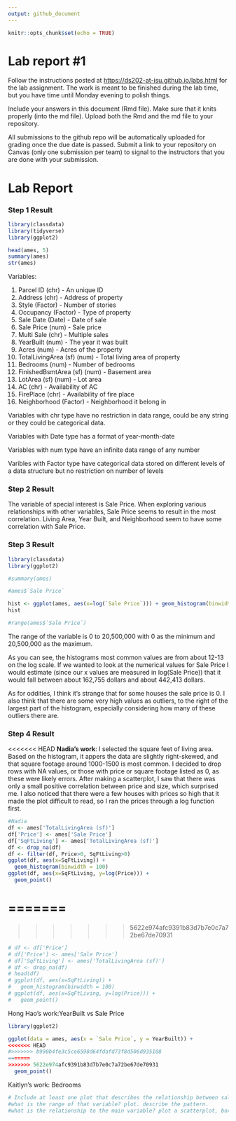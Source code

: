 ```yaml
---
output: github_document
---
```


<!-- README.md is generated from README.Rmd. Please edit the README.Rmd file -->

```r
knitr::opts_chunk$set(echo = TRUE)
```

# Lab report #1

Follow the instructions posted at <https://ds202-at-isu.github.io/labs.html> for the lab assignment. The work is meant to be finished during the lab time, but you have time until Monday evening to polish things.

Include your answers in this document (Rmd file). Make sure that it knits properly (into the md file). Upload both the Rmd and the md file to your repository.

All submissions to the github repo will be automatically uploaded for grading once the due date is passed. Submit a link to your repository on Canvas (only one submission per team) to signal to the instructors that you are done with your submission.

# Lab Report

### Step 1 Result

```r
library(classdata)
library(tidyverse)
library(ggplot2)

head(ames, 5)
summary(ames)
str(ames)
```

Variables:

1. Parcel ID (chr) - An unique ID
2. Address (chr) - Address of property
3. Style (Factor) - Number of stories
4. Occupancy (Factor) - Type of property
5. Sale Date (Date) - Date of sale
6. Sale Price (num) - Sale price
7. Multi Sale (chr) - Multiple sales
8. YearBuilt (num) - The year it was built
9. Acres (num) - Acres of the property
10. TotalLivingArea (sf) (num) - Total living area of property
11. Bedrooms (num) - Number of bedrooms
12. FinishedBsmtArea (sf) (num) - Basement area
13. LotArea (sf) (num) - Lot area
14. AC (chr) - Availability of AC
15. FirePlace (chr) - Availability of fire place
16. Neighborhood (Factor) - Neighborhood it belong in

Variables with chr type have no restriction in data range, could be any string or they could be categorical data.

Variables with Date type has a format of year-month-date

Variables with num type have an infinite data range of any number

Varibles with Factor type have categorical data stored on different levels of a data structure but no restriction on number of levels

### Step 2 Result
The variable of special interest is Sale Price. When exploring various relationships with other variables, Sale Price seems to result in the most correlation. Living Area, Year Built, and Neighborhood seem to have some correlation with Sale Price.



### Step 3 Result
```r

library(classdata)
library(ggplot2)

#summary(ames)

#ames$`Sale Price`

hist <- ggplot(ames, aes(x=log(`Sale Price`))) + geom_histogram(binwidth=.1) + ggtitle("Histogram for Sale Price of Residential Sales in Ames")  + labs(x="Sale Price")
hist

#range(ames$`Sale Price`)

```

The range of the variable is 0 to 20,500,000 with 0 as the minimum and 20,500,000 as the maximum.

As you can see, the histograms most common values are from about 12-13 on the log scale.
If we wanted to look at the numerical values for Sale Price I would estimate (since our x values are measured in log(Sale Price)) that it would fall between about 162,755 dollars and about 442,413 dollars.

As for oddities, I think it's strange that for some houses the sale price is 0. I also think that there are some very high values as outliers, to the right of the largest part of the histogram, especially considering how many of these outliers there are. 

### Step 4 Result
<<<<<<< HEAD
**Nadia's work**:
  I selected the square feet of living area. Based on the histogram, it appers the data are slightly right-skewed, and that square footage around 1000-1500 is most common. I decided to drop rows with NA values, or those with price or square footage listed as 0, as these were likely errors. After making a scatterplot, I saw that there was only a small positive correlation between price and size, which surprised me. I also noticed that there were a few houses with prices so high that it made the plot difficult to read, so I ran the prices through a log function first.

``` r
#Nadia
df <- ames['TotalLivingArea (sf)']
df['Price'] <- ames['Sale Price']
df['SqFtLiving'] <- ames['TotalLivingArea (sf)']
df <- drop_na(df)
df <- filter(df, Price>0, SqFtLiving>0)
ggplot(df, aes(x=SqFtLiving)) +
  geom_histogram(binwidth = 100)
ggplot(df, aes(x=SqFtLiving, y=log(Price))) +
  geom_point()

```
=======
=======
>>>>>>> 5622e974afc9391b83d7b7e0c7a72be67de70931

``` r
# df <- df['Price']
# df['Price'] <- ames['Sale Price']
# df['SqFtLiving'] <- ames['TotalLivingArea (sf)']
# df <- drop_na(df)
# head(df)
# ggplot(df, aes(x=SqFtLiving)) +
#   geom_histogram(binwidth = 100)
# ggplot(df, aes(x=SqFtLiving, y=log(Price))) +
#   geom_point()
```


Hong Hao's work:YearBuilt vs Sale Price
```r
library(ggplot2)

ggplot(data = ames, aes(x = `Sale Price`, y = YearBuilt)) +
<<<<<<< HEAD
#>>>>>>> b990b4fe3c5ce6598d64fdafd73f8d506d935108
=======
>>>>>>> 5622e974afc9391b83d7b7e0c7a72be67de70931
  geom_point()
```

Kaitlyn's work: Bedrooms
```r

# Include at least one plot that describes the relationship between sales prices and your variable. Include one paragraph describing the pattern you see. Are there oddities? Follow-up on (some of) them.
#what is the range of that variable? plot. describe the pattern.
#what is the relationship to the main variable? plot a scatterplot, boxplot or facetted barcharts (dependening on the types of variables involved). Describe overall pattern, does this variable describe any oddities discovered in 3? Identify/follow-up on any oddities.

```
